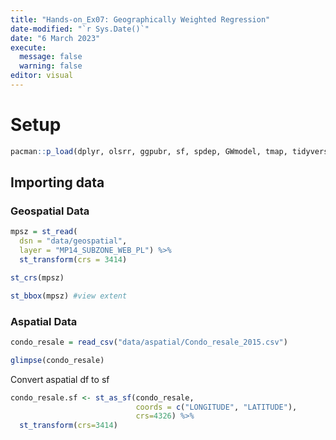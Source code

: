 ```yaml
---
title: "Hands-on_Ex07: Geographically Weighted Regression"
date-modified: "`r Sys.Date()`"
date: "6 March 2023"
execute: 
  message: false
  warning: false
editor: visual
---
```


# Setup

```r
pacman::p_load(dplyr, olsrr, ggpubr, sf, spdep, GWmodel, tmap, tidyverse, gtsummary, readr)
```

## Importing data

### Geospatial Data

```r
mpsz = st_read(
  dsn = "data/geospatial", 
  layer = "MP14_SUBZONE_WEB_PL") %>%
  st_transform(crs = 3414)
```

```r
st_crs(mpsz)
```

```r
st_bbox(mpsz) #view extent
```

### Aspatial Data

```r
condo_resale = read_csv("data/aspatial/Condo_resale_2015.csv")
```

```r
glimpse(condo_resale)
```

Convert aspatial df to sf

```r
condo_resale.sf <- st_as_sf(condo_resale,
                            coords = c("LONGITUDE", "LATITUDE"),
                            crs=4326) %>%
  st_transform(crs=3414)
```
